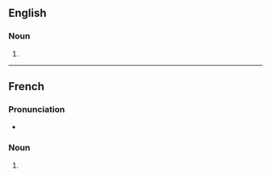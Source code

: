 ==English==

===Noun===
{{head|en|noun form}}

# {{plural of|en|plaquette}}

----

==French==

===Pronunciation===
* {{audio|fr|LL-Q150 (fra)-WikiLucas00-plaquettes.wav|Audio}}

===Noun===
{{head|fr|noun form|g=f}}

# {{plural of|fr|plaquette}}
